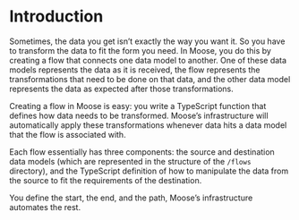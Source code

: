 # Introduction

Sometimes, the data you get isn’t exactly the way you want it. So you have to
transform the data to fit the form you need. In Moose, you do this by creating a
flow that connects one data model to another. One of these data models
represents the data as it is received, the flow represents the transformations
that need to be done on that data, and the other data model represents the data
as expected after those transformations.

Creating a flow in Moose is easy: you write a TypeScript function that defines
how data needs to be transformed. Moose’s infrastructure will automatically
apply these transformations whenever data hits a data model that the flow is
associated with.

Each flow essentially has three components: the source and destination data
models (which are represented in the structure of the `/flows` directory), and
the TypeScript definition of how to manipulate the data from the source to fit
the requirements of the destination.

You define the start, the end, and the path, Moose’s infrastructure automates
the rest.
